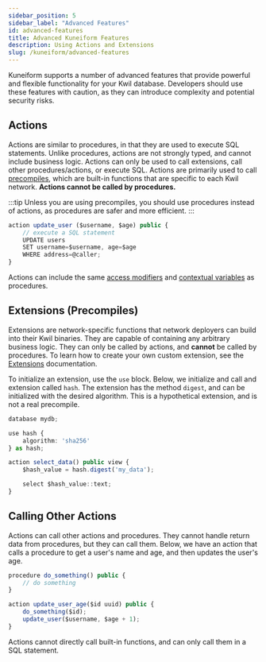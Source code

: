 ```yaml
---
sidebar_position: 5
sidebar_label: "Advanced Features"
id: advanced-features
title: Advanced Kuneiform Features
description: Using Actions and Extensions
slug: /kuneiform/advanced-features
---
```


Kuneiform supports a number of advanced features that provide powerful and flexible functionality for your Kwil database.
Developers should use these features with caution, as they can introduce complexity and potential security risks.

## Actions

Actions are similar to procedures, in that they are used to execute SQL statements. Unlike procedures, actions are not strongly typed,
and cannot include business logic. Actions can only be used to call extensions, call other procedures/actions, or execute SQL.
Actions are primarily used to call [precompiles](/docs/extensions/precompiles), which are built-in functions that are specific
to each Kwil network. **Actions cannot be called by procedures.**

:::tip
Unless you are using precompiles, you should use procedures instead of actions, as procedures are
safer and more efficient.
:::

```typescript
action update_user ($username, $age) public {
    // execute a SQL statement
    UPDATE users
    SET username=$username, age=$age
    WHERE address=@caller;
}
```

Actions can include the same [access modifiers](/docs/kuneiform/procedures#access-modifiers) and
[contextual variables](/docs/kuneiform/introduction#contextual-variables) as procedures.

## Extensions (Precompiles)

Extensions are network-specific functions that network deployers can build into their Kwil binaries. They are capable
of containing any arbitrary business logic. They can only be called by actions, and **cannot** be called by procedures.
To learn how to create your own custom extension, see the [Extensions](/docs/extensions/precompiles) documentation.

To initialize an extension, use the `use` block. Below, we initialize and call and extension called `hash`.
The extension has the method `digest`, and can be initialized with the desired algorithm.
This is a hypothetical extension, and is not a real precompile.

```typescript
database mydb;

use hash {
    algorithm: 'sha256'
} as hash;

action select_data() public view {
    $hash_value = hash.digest('my_data');

    select $hash_value::text;
}
```

## Calling Other Actions

Actions can call other actions and procedures. They cannot handle return data from procedures, but they can call them.
Below, we have an action that calls a procedure to get a user's name and age, and then updates the user's age.

```typescript
procedure do_something() public {
    // do something
}

action update_user_age($id uuid) public {
    do_something($id);
    update_user($username, $age + 1);
}
```

Actions cannot directly call built-in functions, and can only call them in a SQL statement.